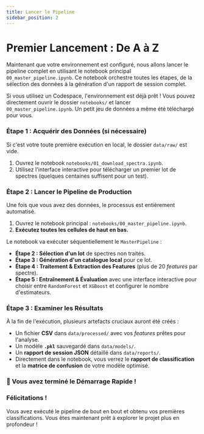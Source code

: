 ```yaml
---
title: Lancer le Pipeline
sidebar_position: 2
---
```


<!-- Complet for v1.0.0 release -->


# <FontAwesomeIcon icon={faSpinner} /> Premier Lancement : De A à Z

Maintenant que votre environnement est configuré, nous allons lancer le pipeline complet en utilisant le notebook principal `00_master_pipeline.ipynb`. Ce notebook orchestre toutes les étapes, de la sélection des données à la génération d'un rapport de session complet.

<Admonition type="info" title="Utilisateurs de Codespaces">
  <p>
    Si vous utilisez un Codespace, l'environnement est déjà prêt ! Vous pouvez directement ouvrir le dossier <code>notebooks/</code> et lancer <code>00_master_pipeline.ipynb</code>. Un petit jeu de données a même été téléchargé pour vous.
  </p>
</Admonition>

### <FontAwesomeIcon icon={faDownload} /> Étape 1 : Acquérir des Données (si nécessaire)

Si c'est votre toute première exécution en local, le dossier `data/raw/` est vide.
1.  Ouvrez le notebook `notebooks/01_download_spectra.ipynb`.
2.  Utilisez l'interface interactive pour télécharger un premier lot de spectres (quelques centaines suffisent pour un test).

### <FontAwesomeIcon icon={faCogs} /> Étape 2 : Lancer le Pipeline de Production

Une fois que vous avez des données, le processus est entièrement automatisé.
1.  Ouvrez le notebook principal : `notebooks/00_master_pipeline.ipynb`.
2.  **Exécutez toutes les cellules de haut en bas.**

Le notebook va exécuter séquentiellement le `MasterPipeline` :
-   **Étape 2 : Sélection d'un lot** de spectres non traités.
-   **Étape 3 : Génération d'un catalogue local** pour ce lot.
-   **Étape 4 : Traitement & Extraction des Features** (plus de 20 *features* par spectre).
-   **Étape 5 : Entraînement & Évaluation** avec une interface interactive pour choisir entre `RandomForest` et `XGBoost` et configurer le nombre d'estimateurs.

### <FontAwesomeIcon icon={faPoll} /> Étape 3 : Examiner les Résultats

À la fin de l'exécution, plusieurs artefacts cruciaux auront été créés :
-   Un fichier **CSV** dans `data/processed/` avec vos *features* prêtes pour l'analyse.
-   Un modèle **`.pkl`** sauvegardé dans `data/models/`.
-   Un **rapport de session JSON** détaillé dans `data/reports/`.
-   Directement dans le notebook, vous verrez le **rapport de classification** et la **matrice de confusion** de votre modèle optimisé.

### 🎉 Vous avez terminé le Démarrage Rapide !

<div className="congrats-box">
  <div className="congrats-icon">
    <FontAwesomeIcon icon={faTrophy} size="4x" />
  </div>
  <div className="congrats-content">
    <h3>Félicitations !</h3>
    <p>
      Vous avez exécuté le pipeline de bout en bout et obtenu vos premières classifications. Vous êtes maintenant prêt à explorer le projet plus en profondeur !
    </p>
  </div>
</div>